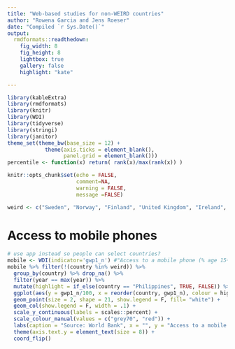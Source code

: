 ```yaml
---
title: "Web-based studies for non-WEIRD countries"
author: "Rowena Garcia and Jens Roeser"
date: "Compiled `r Sys.Date()`"
output:
  rmdformats::readthedown:
    fig_width: 8
    fig_height: 8
    lightbox: true
    gallery: false
    highlight: "kate"

---
```



```r
library(kableExtra)
library(rmdformats)
library(knitr)
library(WDI)
library(tidyverse)
library(stringi)
library(janitor)
theme_set(theme_bw(base_size = 12) + 
            theme(axis.ticks = element_blank(),
                  panel.grid = element_blank()))
percentile <- function(x) return( rank(x)/max(rank(x)) )  
```

```r
knitr::opts_chunk$set(echo = FALSE,
                      comment=NA, 
                      warning = FALSE,
                      message =FALSE)

```

```r
weird <- c("Sweden", "Norway", "Finland", "United Kingdom", "Ireland", "Spain", "Portugal", "France", "Italy", "Switzerland", "Austria", "Germany", "Slovakia", "Hungary", "Czech Republic", "Poland", "Croatia", "Slovenia", "Netherlands","Belgium", "Luxembourg","Liechtenstein", "Vatican", "Andorra", "Monaco", "Denmark", "Latvia", "Lithuania", "Estonia", "Iceland", "New Zealand", "Australia", "United States", "Canada", "Israel")# "Uruguay", "Argentina", "Chile", "Japan", "South Korea", "South Africa")
```


# Access to mobile phones

```r
# use app instead so people can select countries?
mobile <- WDI(indicator='gwp1_n') #"Access to a mobile phone (% age 15+)" 
mobile %>% filter(!(country %in% weird)) %>%
  group_by(country) %>% drop_na() %>%
  filter(year == max(year)) %>%
  mutate(highlight = if_else(country == "Philippines", TRUE, FALSE)) %>%
  ggplot(aes(y = gwp1_n/100, x = reorder(country, gwp1_n), colour = highlight )) +
  geom_point(size = 2, shape = 21, show.legend = F, fill= "white") +
  geom_col(show.legend = F, width = .1) +
  scale_y_continuous(labels = scales::percent) +
  scale_colour_manual(values = c("grey70", "red")) +
  labs(caption = "Source: World Bank", x = "", y = "Access to a mobile phone (age 15+)") +
  theme(axis.text.y = element_text(size = 8)) +
  coord_flip() 

```



